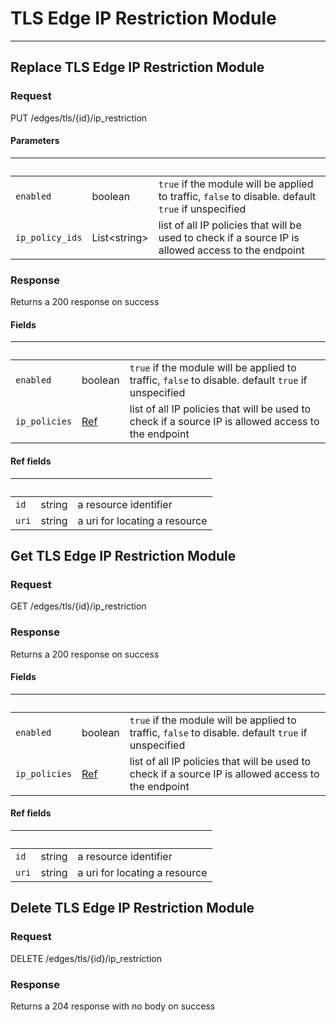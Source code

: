 
# TLS Edge IP Restriction Module

---

## Replace TLS Edge IP Restriction Module

### Request

PUT /edges/tls/{id}/ip_restriction

<TLSEdgeIPRestrictionModuleReplaceRequest />

#### Parameters

| &nbsp;          | &nbsp;             | &nbsp;                                                                                              |
| --------------- | ------------------ | --------------------------------------------------------------------------------------------------- |
| `enabled`       | boolean            | `true` if the module will be applied to traffic, `false` to disable. default `true` if unspecified  |
| `ip_policy_ids` | List&lt;string&gt; | list of all IP policies that will be used to check if a source IP is allowed access to the endpoint |

### Response

Returns a 200 response on success

<TLSEdgeIPRestrictionModuleReplaceResponse />

#### Fields

| &nbsp;        | &nbsp;             | &nbsp;                                                                                              |
| ------------- | ------------------ | --------------------------------------------------------------------------------------------------- |
| `enabled`     | boolean            | `true` if the module will be applied to traffic, `false` to disable. default `true` if unspecified  |
| `ip_policies` | [Ref](#ref-fields) | list of all IP policies that will be used to check if a source IP is allowed access to the endpoint |

#### Ref fields

| &nbsp; | &nbsp; | &nbsp;                        |
| ------ | ------ | ----------------------------- |
| `id`   | string | a resource identifier         |
| `uri`  | string | a uri for locating a resource |

## Get TLS Edge IP Restriction Module

### Request

GET /edges/tls/{id}/ip_restriction

<TLSEdgeIPRestrictionModuleGetRequest />

### Response

Returns a 200 response on success

<TLSEdgeIPRestrictionModuleGetResponse />

#### Fields

| &nbsp;        | &nbsp;             | &nbsp;                                                                                              |
| ------------- | ------------------ | --------------------------------------------------------------------------------------------------- |
| `enabled`     | boolean            | `true` if the module will be applied to traffic, `false` to disable. default `true` if unspecified  |
| `ip_policies` | [Ref](#ref-fields) | list of all IP policies that will be used to check if a source IP is allowed access to the endpoint |

#### Ref fields

| &nbsp; | &nbsp; | &nbsp;                        |
| ------ | ------ | ----------------------------- |
| `id`   | string | a resource identifier         |
| `uri`  | string | a uri for locating a resource |

## Delete TLS Edge IP Restriction Module

### Request

DELETE /edges/tls/{id}/ip_restriction

<TLSEdgeIPRestrictionModuleDeleteRequest />

### Response

Returns a 204 response with no body on success
